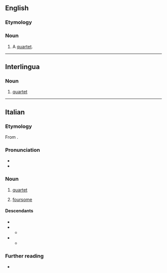 ==English==

===Etymology===
{{bor|en|it|quartetto}}

===Noun===
{{en-noun|s|quartetti}}

# {{lb|en|archaic}} A [[quartet]].

----

==Interlingua==

===Noun===
{{ia-noun}}

# [[quartet]]

----

==Italian==

===Etymology===
From {{m|it|quarto}}.

===Pronunciation===
* {{it-IPA|quartétto}}
* {{rhymes|it|etto|s=3}}

===Noun===
{{it-noun|m}}

# {{lb|it|music}} [[quartet]]
# [[foursome]]

====Descendants====
* {{desc|en|quartetto|bor=1}}
* {{desc|fr|quartette|bor=1}}
** {{desc|en|quartet|bor=1}}
* {{desc|es|cuarteto|bor=1}}
** {{desc|en|cuarteto|bor=1}}

===Further reading===
* {{R:it:Trec}}